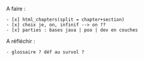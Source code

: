 A faire :

    - [x] html_chapters(split = chapter+section)
    - [x] choix je, on, infinif --> on ??
    - [x] parties : bases java | poo | dev en couches 

A réfléchir :

    - glossaire ? déf au survol ?
    
